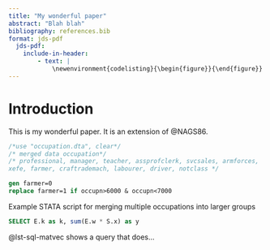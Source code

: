```yaml
---
title: "My wonderful paper"
abstract: "Blah blah"
bibliography: references.bib
format: jds-pdf
  jds-pdf:
    include-in-header:
        - text: |
            \newenvironment{codelisting}{\begin{figure}}{\end{figure}}
---
```


# Introduction

This is my wonderful paper. It is an extension of @NAGS86.

``` {#lst-stata .stata filename="group-occupations.do"}
/*use "occupation.dta", clear*/
/* merged data occupation*/
/* professional, manager, teacher, assprofclerk, svcsales, armforces,
xefe, farmer, craftrademach, labourer, driver, notclass */

gen farmer=0
replace farmer=1 if occupn>6000 & occupn<7000
```

Example STATA script for merging multiple occupations into larger groups

``` {#lst-sql-matvec .sql lst-cap="Query"}
SELECT E.k as k, sum(E.w * S.x) as y
```

@lst-sql-matvec shows a query that does...
